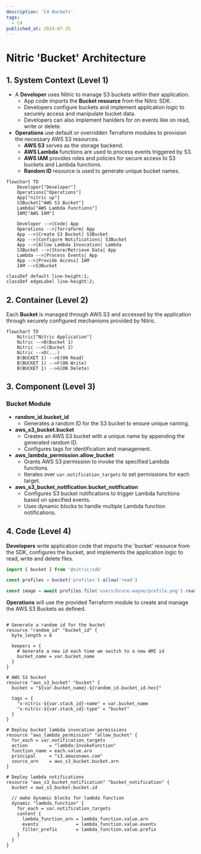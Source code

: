 ```yaml
---
description: 'C4 Buckets'
tags:
  - C4
published_at: 2024-07-25
---
```


# Nitric 'Bucket' Architecture

## 1. System Context (Level 1)

- A **Developer** uses Nitric to manage S3 buckets within their application.
  - App code imports the **Bucket resource** from the Nitric SDK.
  - Developers configure buckets and implement application logic to securely access and manipulate bucket data.
  - Developers can also implement hanlders for on events like on read, write or delete.
- **Operations** use default or overridden Terraform modules to provision the necessary AWS S3 resources.
  - **AWS S3** serves as the storage backend.
  - **AWS Lambda** functions are used to process events triggered by S3.
  - **AWS IAM** provides roles and policies for secure access to S3 buckets and Lambda functions.
  - **Random ID** resource is used to generate unique bucket names.

```mermaid
flowchart TD
    Developer["Developer"]
    Operations["Operations"]
    App["nitric up"]
    S3Bucket["AWS S3 Bucket"]
    Lambda["AWS Lambda Functions"]
    IAM["AWS IAM"]

    Developer -->|Code| App
    Operations -->|Terraform| App
    App -->|Create S3 Bucket| S3Bucket
    App -->|Configure Notifications| S3Bucket
    App -->|Allow Lambda Invocation| Lambda
    S3Bucket -->|Store/Retrieve Data| App
    Lambda -->|Process Events| App
    App -->|Provide Access| IAM
    IAM -->S3Bucket

classDef default line-height:1;
classDef edgeLabel line-height:2;
```

## 2. Container (Level 2)

Each **Bucket** is managed through AWS S3 and accessed by the application through securely configured mechanisms provided by Nitric.

```mermaid
flowchart TD
    Nitric["Nitric Application"]
    Nitric -->B(Bucket 1)
    Nitric -->C(Bucket 2)
    Nitric -->D(...)
    B(BUCKET 1) -->E(ON Read)
    B(BUCKET 1) -->F(ON Write)
    B(BUCKET 1) -->G(ON Delete)
```

## 3. Component (Level 3)

### Bucket Module

- **random_id.bucket_id**
  - Generates a random ID for the S3 bucket to ensure unique naming.
- **aws_s3_bucket.bucket**
  - Creates an AWS S3 bucket with a unique name by appending the generated random ID.
  - Configures tags for identification and management.
- **aws_lambda_permission.allow_bucket**
  - Grants AWS S3 permission to invoke the specified Lambda functions.
  - Iterates over `var.notification_targets` to set permissions for each target.
- **aws_s3_bucket_notification.bucket_notification**
  - Configures S3 bucket notifications to trigger Lambda functions based on specified events.
  - Uses dynamic blocks to handle multiple Lambda function notifications.

## 4. Code (Level 4)

**Developers** write application code that imports the 'bucket' resource from the SDK, configures the bucket, and implements the application logic to read, write and delete files.

```typescript
import { bucket } from '@nitric/sdk'

const profiles = bucket('profiles').allow('read')

const image = await profiles.file('users/bruce-wayne/profile.png').read()
```

**Operations** will use the provided Terraform module to create and manage the AWS S3 Buckets as defined.

```hcl

# Generate a random id for the bucket
resource "random_id" "bucket_id" {
  byte_length = 8

  keepers = {
    # Generate a new id each time we switch to a new AMI id
    bucket_name = var.bucket_name
  }
}

# AWS S3 bucket
resource "aws_s3_bucket" "bucket" {
  bucket = "${var.bucket_name}-${random_id.bucket_id.hex}"

  tags = {
    "x-nitric-${var.stack_id}-name" = var.bucket_name
    "x-nitric-${var.stack_id}-type" = "bucket"
  }
}

# Deploy bucket lambda invocation permissions
resource "aws_lambda_permission" "allow_bucket" {
  for_each = var.notification_targets
  action        = "lambda:InvokeFunction"
  function_name = each.value.arn
  principal     = "s3.amazonaws.com"
  source_arn    = aws_s3_bucket.bucket.arn
}

# Deploy lambda notifications
resource "aws_s3_bucket_notification" "bucket_notification" {
  bucket = aws_s3_bucket.bucket.id

  // make dynamic blocks for lambda function
  dynamic "lambda_function" {
    for_each = var.notification_targets
    content {
      lambda_function_arn = lambda_function.value.arn
      events              = lambda_function.value.events
      filter_prefix       = lambda_function.value.prefix
    }
  }
}
```
